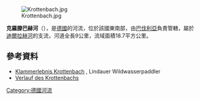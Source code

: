 {{No footnotes|time=2020-12-09T08:00:44+00:00}}
{{Coord|47.55109|N|11.53891|E|display=title}}
[[Image:Krottenbach.jpg|right]]

'''克羅滕巴赫河'''（{{lang-de|Krottenbach}}），是[[德國|德國]]的河流，位於該國東南部，由[[巴伐利亞|巴伐利亞]]負責管轄，屬於[[迪爾拉赫河_(伊薩爾河支流)|迪爾拉赫河]]的支流，河道全長9公里，流域面積18.7平方公里。

==參考資料==
* [http://lindauerpaddler.blogspot.de/2011/05/klammerlebnis-krottenbach-2-april.html Klammerlebnis Krottenbach] {{Wayback|url=http://lindauerpaddler.blogspot.de/2011/05/klammerlebnis-krottenbach-2-april.html |date=20160304101508 }}, Lindauer Wildwasserpaddler
* [http://geoportal.bayern.de/bayernatlas/?X=5266101.75&Y=4466594.00&zoom=9&lang=de&topic=ba&bgLayer=tk&catalogNodes=122 Verlauf des Krottenbachs] {{Wayback|url=http://geoportal.bayern.de/bayernatlas/?X=5266101.75&Y=4466594.00&zoom=9&lang=de&topic=ba&bgLayer=tk&catalogNodes=122 |date=20160304112805 }}

{{Germany-geo-stub}}
[[Category:德國河流|Category:德國河流]]